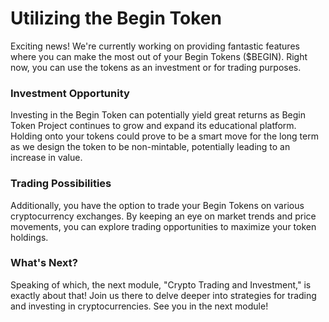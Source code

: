 # Utilizing the Begin Token

Exciting news! We're currently working on providing fantastic features where you can make the most out of your Begin Tokens ($BEGIN). Right now, you can use the tokens as an investment or for trading purposes.

### Investment Opportunity

Investing in the Begin Token can potentially yield great returns as Begin Token Project continues to grow and expand its educational platform. Holding onto your tokens could prove to be a smart move for the long term as we design the token to be non-mintable, potentially leading to an increase in value.

### Trading Possibilities

Additionally, you have the option to trade your Begin Tokens on various cryptocurrency exchanges. By keeping an eye on market trends and price movements, you can explore trading opportunities to maximize your token holdings.

### What's Next?

Speaking of which, the next module, "Crypto Trading and Investment," is exactly about that! Join us there to delve deeper into strategies for trading and investing in cryptocurrencies. See you in the next module!